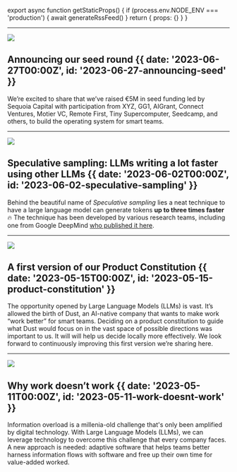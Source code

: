
export async function getStaticProps() {
  if (process.env.NODE_ENV === 'production') {
    await generateRssFeed()
  }
  return { props: {} }
}

---

![](@/media/2023-06-27-announcing-seed/header.png)

## Announcing our seed round {{ date: '2023-06-27T00:00Z', id: '2023-06-27-announcing-seed' }}

We’re excited to share that we’ve raised €5M in seed funding led by Sequoia Capital with participation from XYZ, GG1, AIGrant, Connect Ventures, Motier VC, Remote First, Tiny Supercomputer, Seedcamp, and others, to build the operating system for smart teams.

---

[![](@/media/2023-06-02-speculative-sampling/example.gif)](2023-06-02-speculative-sampling)

## Speculative sampling: LLMs writing a lot faster using other LLMs {{ date: '2023-06-02T00:00Z', id: '2023-06-02-speculative-sampling' }}

Behind the beautiful name of _Speculative sampling_ lies a neat technique to have a large language model can generate tokens **up to three times faster** 🔥 The technique has been developed by various research teams, including one from Google DeepMind [who published it here](https://arxiv.org/pdf/2302.01318.pdf).

---

[![](@/media/2023-05-15-product-constitution/img.png)](2023-05-15-product-constitution)

## A first version of our Product Constitution  {{ date: '2023-05-15T00:00Z', id: '2023-05-15-product-constitution' }}

The opportunity opened by Large Language Models (LLMs) is vast. It’s allowed the birth of Dust, an AI-native company that wants to make work “work better” for smart teams. Deciding on a product constitution to guide what Dust would focus on in the vast space of possible directions was important to us. It will will help us decide locally more effectively. We look forward to continuously improving this first version we’re sharing here.

---

![](@/media/2023-05-11-work-doesnt-work/header.png)

## Why work doesn’t work {{ date: '2023-05-11T00:00Z', id: '2023-05-11-work-doesnt-work' }}

Information overload is a millenia-old challenge that's only been amplified by digital technology. With Large Language Models (LLMs), we can leverage technology to overcome this challenge that every company faces. A new approach is needed: adaptive software that helps teams better harness information flows with software and free up their own time for value-added worked.
